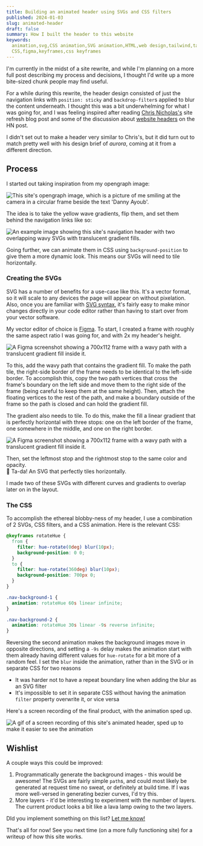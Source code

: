 ```yaml
---
title: Building an animated header using SVGs and CSS filters
published: 2024-01-03
slug: animated-header
draft: false
summary: How I built the header to this website
keywords:
  animation,svg,CSS animation,SVG animation,HTML,web design,tailwind,tailwind
  CSS,figma,keyframes,css keyframes
---
```


<PageTitle
  title="Building this site's header"
  subtitle="Put 2 SVG files, CSS filters, and keyframes in a small saucepan on low heat, let simmer 20 minutes."
/>

I'm currently in the midst of a site rewrite, and while I'm planning on a more
full post describing my process and decisions, I thought I'd write up a more
bite-sized chunk people may find useful.

For a while during this rewrite, the header design consisted of just the
navigation links with `position: sticky` and `backdrop-filter`s applied to blur
the content underneath. I thought this was a bit underwhelming for what I was
going for, and I was feeling inspired after reading
[Chris Nicholas's](https://chrisnicholas.dev/blog/a-new-blog-for-2024) site
refresh blog post and some of the discussion about
[website headers](https://news.ycombinator.com/item?id=38842116) on the HN post.

I didn't set out to make a header very similar to Chris's, but it did turn out
to match pretty well with his design brief of _aurora_, coming at it from a
different direction.

## Process

I started out taking inspiration from my opengraph image:

<Image
  className="w-5/6 self-center rounded"
  src="/images/2024-1-3-aurora-header/og.png"
  width={1200}
  height={630}
  alt="This site's opengraph image, which is a picture of me smiling at the camera in a circular frame beside the text 'Danny Ayoub'."
/>

The idea is to take the yellow wave gradients, flip them, and set them behind
the navigation links like so:

<Image
  className="w-5/6 self-center rounded"
  src="/images/2024-1-3-aurora-header/fig-1.png"
  width={1102}
  height={240}
  alt="An example image showing this site's navigation header with two overlapping wavy SVGs with translucent gradient fills."
/>

Going further, we can animate them in CSS using `background-position` to give
them a more dynamic look. This means our SVGs will need to tile horizontally.

### Creating the SVGs

SVG has a number of benefits for a use-case like this. It's a vector format, so
it will scale to any devices the page will appear on without pixelation. Also,
once you are familiar with
[SVG syntax](https://developer.mozilla.org/en-US/docs/Web/SVG), it's fairly easy
to make minor changes directly in your code editor rather than having to start
over from your vector software.

My vector editor of choice is [Figma](https://figma.com). To start, I created a
frame with roughly the same aspect ratio I was going for, and with 2x my
header's height.

<Image
  className="w-5/6 self-center rounded"
  src="/images/2024-1-3-aurora-header/fig-2.png"
  width={1670}
  height={334}
  alt="A Figma screenshot showing a 700x112 frame with a wavy path with a translucent gradient fill inside it."
/>

To this, add the wavy path that contains the gradient fill. To make the path
tile, the right-side border of the frame needs to be identical to the left-side
border. To accomplish this, copy the two path vertices that cross the frame's
boundary on the left side and move them to the right side of the frame (being
careful to keep them at the same height). Then, attach the floating vertices to
the rest of the path, and make a boundary outside of the frame so the path is
closed and can hold the gradient fill.

The gradient also needs to tile. To do this, make the fill a linear gradient
that is perfectly horizontal with three stops: one on the left border of the
frame, one somewhere in the middle, and one on the right border.

<Image
  className="w-5/6 self-center rounded"
  src="/images/2024-1-3-aurora-header/fig-3.png"
  width={1924}
  height={1438}
  alt="A Figma screenshot showing a 700x112 frame with a wavy path with a translucent gradient fill inside it."
/>

Then, set the leftmost stop and the rightmost stop to the same color and
opacity.  
🎉 Ta-da! An SVG that perfectly tiles horizontally.

I made two of these SVGs with different curves and gradients to overlap later on
in the layout.

### The CSS

To accomplish the ethereal blobby-ness of my header, I use a combination of 2
SVGs, CSS filters, and a CSS animation. Here is the relevant CSS:

```css title="nav.tsx"
@keyframes rotateHue {
  from {
    filter: hue-rotate(0deg) blur(10px);
    background-position: 0 0;
  }
  to {
    filter: hue-rotate(360deg) blur(10px);
    background-position: 700px 0;
  }
}

.nav-background-1 {
  animation: rotateHue 60s linear infinite;
}

.nav-background-2 {
  animation: rotateHue 30s linear -9s reverse infinite;
}
```

Reversing the second animation makes the background images move in opposite
directions, and setting a `-9s` delay makes the animation start with them
already having different values for `hue-rotate` for a bit more of a random
feel. I set the `blur` inside the animation, rather than in the SVG or in
separate CSS for two reasons

- It was harder not to have a repeat boundary line when adding the blur as an
  SVG filter
- It's impossible to set it in separate CSS without having the animation
  `filter` property overwrite it, or vice versa

Here's a screen recording of the final product, with the animation sped up.

<Image
  className="w-5/6 self-center rounded"
  src="/images/2024-1-3-aurora-header/final.gif"
  width={1136}
  height={252}
  alt="A gif of a screen recording of this site's animated header, sped up to make it easier to see the animation"
/>

## Wishlist

A couple ways this could be improved:

1. Programmatically generate the background images - this would be awesome! The
   SVGs are fairly simple `path`s, and could most likely be generated at request
   time no sweat, or definitely at build time. If I was more well-versed in
   generating bezier curves, I'd try this.
2. More layers - it'd be interesting to experiment with the number of layers.
   The current product looks a bit like a lava lamp owing to the two layers.

DId you implement something on this list?
[Let me know!](mailto:daniel@ayoubd.com)

That's all for now! See you next time (on a more fully functioning site) for a
writeup of how this site works.
